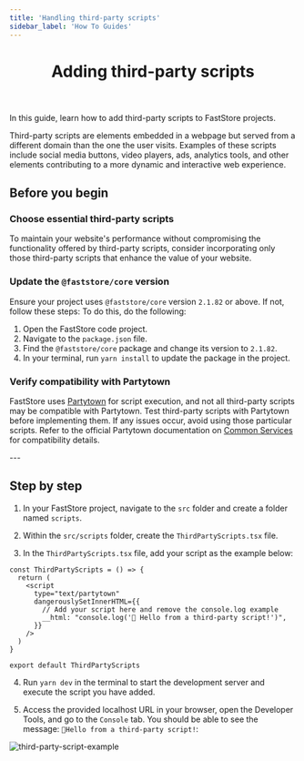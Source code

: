 ```yaml
---
title: 'Handling third-party scripts'
sidebar_label: 'How To Guides'
---
```



<header>

# Adding third-party scripts

</header>

In this guide, learn how to add third-party scripts to FastStore projects.

Third-party scripts are elements embedded in a webpage but served from a different domain than the one the user visits. 
Examples of these scripts include social media buttons, video players, ads, analytics tools, and other elements contributing to a more dynamic and interactive web experience.

## Before you begin

<Steps>

### Choose essential third-party scripts
To maintain your website's performance without compromising the functionality offered 
by third-party scripts, consider incorporating only those third-party scripts that
enhance the value of your website.

### Update the `@faststore/core` version
Ensure your project uses `@faststore/core` version `2.1.82` or above. If not, follow these steps:
To do this, do the following:
1. Open the FastStore code project.
2. Navigate to the `package.json` file.
3. Find the `@faststore/core` package and change its version to `2.1.82`. 
4. In your terminal, run `yarn install` to update the package in the project.

### Verify compatibility with Partytown

FastStore uses [Partytown](https://partytown.builder.io/) for script execution, and not all third-party scripts may be compatible with Partytown. 
Test third-party scripts with Partytown before implementing them. 
If any issues occur, avoid using those particular scripts. 
Refer to the official Partytown documentation on [Common Services](https://partytown.builder.io/common-services) for compatibility details.

</Steps>
---

## Step by step

1. In your FastStore project, navigate to the `src` folder and create a folder named `scripts`.

2. Within the `src/scripts` folder, create the `ThirdPartyScripts.tsx` file.

3. In the `ThirdPartyScripts.tsx` file, add your script as the example below:

```tsx filename="src/scripts/ThirdPartyScripts.tsx" {7} copy
const ThirdPartyScripts = () => {
  return (
    <script
      type="text/partytown"
      dangerouslySetInnerHTML={{
        // Add your script here and remove the console.log example
        __html: "console.log('🚀 Hello from a third-party script!')",
      }}
    />
  )
}

export default ThirdPartyScripts
```

4. Run `yarn dev` in the terminal to start the development server and execute the script you have added. 

5. Access the provided localhost URL in your browser, open the Developer Tools, and go to the `Console` tab. You should be able to see the message: `🚀Hello from a third-party script!`:


![third-party-script-example](https://vtexhelp.vtexassets.com/assets/docs/src/third-party-scripts___2f9d925975b6217a5c3872ed96fc6bd7.png)
